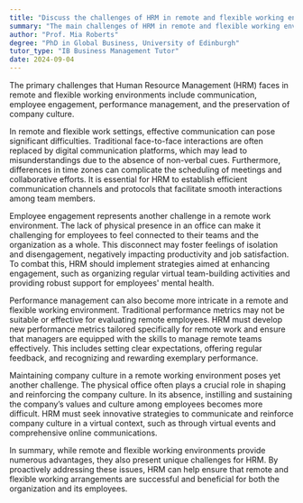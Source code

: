 ```yaml
---
title: "Discuss the challenges of HRM in remote and flexible working environments"
summary: "The main challenges of HRM in remote and flexible working environments include communication, engagement, performance management, and maintaining company culture."
author: "Prof. Mia Roberts"
degree: "PhD in Global Business, University of Edinburgh"
tutor_type: "IB Business Management Tutor"
date: 2024-09-04
---
```


The primary challenges that Human Resource Management (HRM) faces in remote and flexible working environments include communication, employee engagement, performance management, and the preservation of company culture.

In remote and flexible work settings, effective communication can pose significant difficulties. Traditional face-to-face interactions are often replaced by digital communication platforms, which may lead to misunderstandings due to the absence of non-verbal cues. Furthermore, differences in time zones can complicate the scheduling of meetings and collaborative efforts. It is essential for HRM to establish efficient communication channels and protocols that facilitate smooth interactions among team members.

Employee engagement represents another challenge in a remote work environment. The lack of physical presence in an office can make it challenging for employees to feel connected to their teams and the organization as a whole. This disconnect may foster feelings of isolation and disengagement, negatively impacting productivity and job satisfaction. To combat this, HRM should implement strategies aimed at enhancing engagement, such as organizing regular virtual team-building activities and providing robust support for employees' mental health.

Performance management can also become more intricate in a remote and flexible working environment. Traditional performance metrics may not be suitable or effective for evaluating remote employees. HRM must develop new performance metrics tailored specifically for remote work and ensure that managers are equipped with the skills to manage remote teams effectively. This includes setting clear expectations, offering regular feedback, and recognizing and rewarding exemplary performance.

Maintaining company culture in a remote working environment poses yet another challenge. The physical office often plays a crucial role in shaping and reinforcing the company culture. In its absence, instilling and sustaining the company’s values and culture among employees becomes more difficult. HRM must seek innovative strategies to communicate and reinforce company culture in a virtual context, such as through virtual events and comprehensive online communications.

In summary, while remote and flexible working environments provide numerous advantages, they also present unique challenges for HRM. By proactively addressing these issues, HRM can help ensure that remote and flexible working arrangements are successful and beneficial for both the organization and its employees.
    